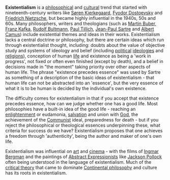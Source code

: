 {{subpages}}

'''Existentialism''' is a [[philosophy|philosophical]] and [[culture|cultural]] trend that started with nineteenth-century writers like [[Søren Kierkegaard]], [[Fyodor Dostoevsky]] and [[Friedrich Nietzsche]], but became highly influential in the 1940s, 50s and 60s. Many philosophers, writers and theologians (such as [[Martin Buber]], [[Franz Kafka]], [[Rudolf Bultmann]], [[Paul Tillich]], [[Jean-Paul Sartre]] and [[Albert Camus]]) include existential themes and ideas in their works. Existentialism lacks a central doctrine or philosophy, but there are certain ideas which run through existentialist thought, including: doubts about the value of objective study and systems of ideology and belief (including [[politics|political]] [[ideology|ideologies]] and [[religion|religions]]), conception of human [[life]] and existence as being a 'work in progress', not fixed or often even finished (except by death), and a belief in decisions made in "the moment" taking priority over other aspects of human life. The phrase "existence precedes essence" was used by Sartre as something of a description of the basic ideas of existentialism - that human life can not be abstracted into an 'essence', but the very essence of what it is to be human is decided by the individual's own existence.

The difficulty comes for existentialism in that if you accept that existence precedes essence, how can we judge whether one has a good life. Most philosophies have a built-in idea of the good life - reaching an [[enlightenment]] or eudamonia, [[salvation]] and union with [[God]], the achievement of the [[Communism|Communist]] ideal, preparedness for death - but if you reject the philosophical or theological essences underpinning these, what criteria for success do we have? Existentialism proposes that one achieves a freedom through 'authenticity', being the author and maker of one's own life.

Existentialism was influential on [[art]] and [[cinema]] - with the films of [[Ingmar Bergman]] and the paintings of [[Abstract Expressionism|Abstract Expressionists]] like [[Jackson Pollock]] often being understood in the language of existentialism. Much of the [[critical theory]] that came to dominate [[Continental philosophy]] and culture has its roots in existentialism.